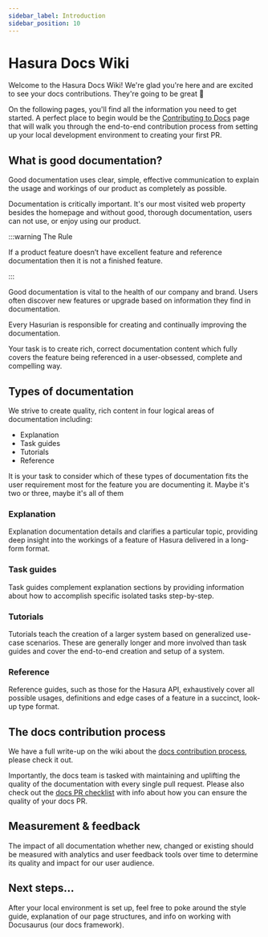 ```yaml
---
sidebar_label: Introduction
sidebar_position: 10
---
```


# Hasura Docs Wiki

Welcome to the Hasura Docs Wiki! We're glad you're here and are excited to see your docs contributions. They're going to
be great 🙌

On the following pages, you'll find all the information you need to get started. A perfect place to begin would be the
[Contributing to Docs](/contributing.mdx) page that will walk you through the end-to-end contribution process from
setting up your local development environment to creating your first PR.

## What is good documentation?

Good documentation uses clear, simple, effective communication to explain the usage and workings of our product as
completely as possible.

Documentation is critically important. It's our most visited web property besides the homepage and without good,
thorough documentation, users can not use, or enjoy using our product.

:::warning The Rule

If a product feature doesn’t have excellent feature and reference documentation then it is not a finished feature.

:::

Good documentation is vital to the health of our company and brand. Users often discover new features or upgrade based
on information they find in documentation.

Every Hasurian is responsible for creating and continually improving the documentation.

Your task is to create rich, correct documentation content which fully covers the feature being referenced in a
user-obsessed, complete and compelling way.

## Types of documentation

We strive to create quality, rich content in four logical areas of documentation including:

- Explanation
- Task guides
- Tutorials
- Reference

It is your task to consider which of these types of documentation fits the user requirement most for the feature you are
documenting it. Maybe it's two or three, maybe it's all of them

### Explanation

Explanation documentation details and clarifies a particular topic, providing deep insight into the workings of a
feature of Hasura delivered in a long-form format.

### Task guides

Task guides complement explanation sections by providing information about how to accomplish specific isolated tasks
step-by-step.

### Tutorials

Tutorials teach the creation of a larger system based on generalized use-case scenarios. These are generally longer and
more involved than task guides and cover the end-to-end creation and setup of a system.

### Reference

Reference guides, such as those for the Hasura API, exhaustively cover all possible usages, definitions and edge cases
of a feature in a succinct, look-up type format.

## The docs contribution process

We have a full write-up on the wiki about the [docs contribution process](/contributing.mdx#step-1-create-a-new-branch),
please check it out.

Importantly, the docs team is tasked with maintaining and uplifting the quality of the documentation with every single
pull request. Please also check out the [docs PR checklist](/checklist.mdx) with info about how you can ensure the
quality of your docs PR.

## Measurement & feedback

The impact of all documentation whether new, changed or existing should be measured with analytics and user feedback
tools over time to determine its quality and impact for our user audience.

## Next steps...

After your local environment is set up, feel free to poke around the style guide, explanation of our page structures,
and info on working with Docusaurus (our docs framework).
